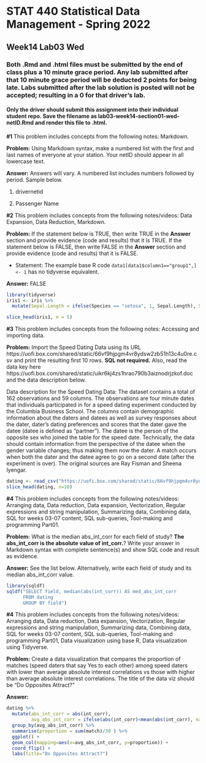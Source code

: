 # STAT 440 Statistical Data Management - Spring 2022
## Week14 Lab03 Wed
### Both .Rmd and .html files must be submitted by the end of class plus a 10 minute grace period. Any lab submitted after that 10 minute grace period will be deducted 2 points for being late. Labs submitted after the lab solution is posted will not be accepted; resulting in a 0 for that driver's lab.
#### Only the driver should submit this assignment into their individual student repo. Save the filename as lab03-week14-section01-wed-netID.Rmd and render this file to .html. 


**#1** This problem includes concepts from the following notes: Markdown. 

**Problem:** Using Markdown syntax, make a numbered list with the first and last names of everyone at your station. Your netID should appear in all lowercase text.

**Answer:** Answers will vary. A numbered list includes numbers followed by period. Sample below.

1. drivernetid

2. Passenger Name

**#2** This problem includes concepts from the following notes/videos: Data Expansion, Data Reduction, Markdown. 

**Problem:** If the statement below is TRUE, then write TRUE in the **Answer** section and provide evidence (code and results) that it is TRUE. If the statement below is FALSE, then write FALSE in the **Answer** section and provide evidence (code and results) that it is FALSE.

- Statement: The example base R code `data1[data1$column1=="group1",] <- 1` has no tidyverse equivalent.

**Answer:** FALSE

```{r}
library(tidyverse)
iris1 <- iris %>%
  mutate(Sepal.Length = ifelse(Species == "setosa", 1, Sepal.Length), Sepal.Width = ifelse(Species == "setosa", 1, Sepal.Width))

slice_head(iris1, n = 5)
```

**#3** This problem includes concepts from the following notes: Accessing and importing data.

**Problem:** Import the Speed Dating Data using its URL https://uofi.box.com/shared/static/66vf9hjpgm4vr8ydsw2zb51h13c4u0re.csv and print the resulting first 10 rows. **SQL not required.** Also, read the data key here https://uofi.box.com/shared/static/uikr6kj4zs1hrao790b3aiznodrjzkof.doc and the data description below.

Data description for the Speed Dating Data: The dataset contains a total of 162 observations and 59 columns. The observations are four minute dates that individuals participated in for a speed dating experiment conducted by the Columbia Business School. The columns contain demographic information about the daters and datees as well as survey responses about the dater, dater's dating preferences and scores that the dater gave the datee (datee is defined as "partner"). The datee is the person of the opposite sex who joined the table for the speed date. Technically, the data should contain information from the perspective of the datee when the gender variable changes; thus making them now the dater. A match occurs when both the dater and the datee agree to go on a second date (after the experiment is over). The original sources are Ray Fisman and Sheena Iyengar.

```{r}
dating <- read_csv("https://uofi.box.com/shared/static/66vf9hjpgm4vr8ydsw2zb51h13c4u0re.csv")
slice_head(dating, n=10)
```

**#4** This problem includes concepts from the following notes/videos: Arranging data, Data reduction, Data expansion, Vectorization, Regular expressions and string manipulation, Summarizing data, Combining data, SQL for weeks 03-07 content, SQL sub-queries, Tool-making and programming Part01.

**Problem:** What is the median abs_int_corr for each field of study? **The abs_int_corr is the absolute value of int_corr.**? Write your answer in Markdown syntax with complete sentence(s) and show SQL code and result as evidence.

**Answer:** See the list below. Alternatively, write each field of study and its median abs_int_corr value.

```{r}
library(sqldf)
sqldf("SELECT field, median(abs(int_corr)) AS med_abs_int_corr
      FROM dating
      GROUP BY field")
```

**#4** This problem includes concepts from the following notes/videos: Arranging data, Data reduction, Data expansion, Vectorization, Regular expressions and string manipulation, Summarizing data, Combining data, SQL for weeks 03-07 content, SQL sub-queries, Tool-making and programming Part01, Data visualization using base R, Data visualization using Tidyverse.

**Problem:** Create a data visualization that compares the proportion of matches (speed daters that say Yes to each other) among speed daters with lower than average absolute interest correlations vs those with higher than average absolute interest correlations. The title of the data viz should be "Do Opposites Attract?"

**Answer:**

```{r}
dating %>%
  mutate(abs_int_corr = abs(int_corr),
         avg_abs_int_corr = ifelse(abs(int_corr)<mean(abs(int_corr), na.rm=TRUE),"lowerThanAvg","higherThanAvg") ) %>%
  group_by(avg_abs_int_corr) %>%
  summarise(proportion = sum(match)/30 ) %>%
  ggplot() +
  geom_col(mapping=aes(x=avg_abs_int_corr, y=proportion)) +
  coord_flip() +
  labs(title="Do Opposites Attract?")
```
